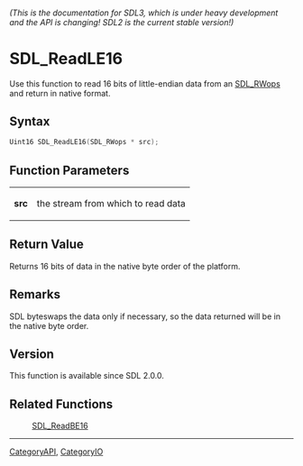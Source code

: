 ====== (This is the documentation for SDL3, which is under heavy development and the API is changing! SDL2 is the current stable version!) ======
= SDL_ReadLE16 =

Use this function to read 16 bits of little-endian data from an [[SDL_RWops]] and return in native format.

== Syntax ==

<syntaxhighlight lang='c'>
Uint16 SDL_ReadLE16(SDL_RWops * src);
</syntaxhighlight>

== Function Parameters ==

{|
|'''src'''
|the stream from which to read data
|}

== Return Value ==

Returns 16 bits of data in the native byte order of the platform.

== Remarks ==

SDL byteswaps the data only if necessary, so the data returned will be in
the native byte order.

== Version ==

This function is available since SDL 2.0.0.

== Related Functions ==

:[[SDL_ReadBE16]]

----
[[CategoryAPI]], [[CategoryIO]]


